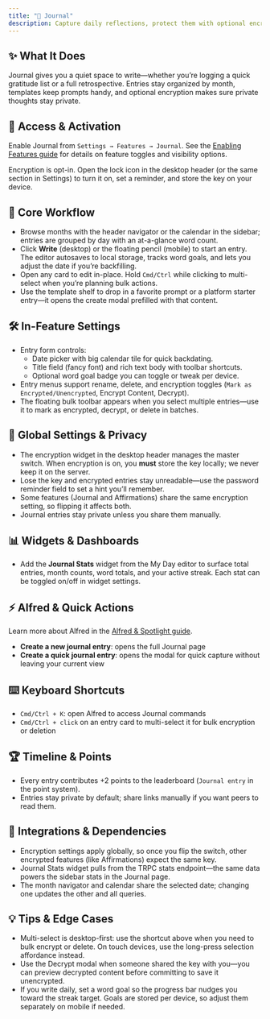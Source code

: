 ```yaml
---
title: "📓 Journal"
description: Capture daily reflections, protect them with optional encryption, and pull insights from monthly stats
---
```


## ✨ What It Does

Journal gives you a quiet space to write—whether you’re logging a quick gratitude list or a full retrospective. Entries stay organized by month, templates keep prompts handy, and optional encryption makes sure private thoughts stay private.

## 🚪 Access & Activation

Enable Journal from `Settings → Features → Journal`. See the [Enabling Features guide](/docs/enabling-features) for details on feature toggles and visibility options.

Encryption is opt-in. Open the lock icon in the desktop header (or the same section in Settings) to turn it on, set a reminder, and store the key on your device.

## 🧭 Core Workflow

- Browse months with the header navigator or the calendar in the sidebar; entries are grouped by day with an at-a-glance word count.
- Click **Write** (desktop) or the floating pencil (mobile) to start an entry. The editor autosaves to local storage, tracks word goals, and lets you adjust the date if you’re backfilling.
- Open any card to edit in-place. Hold `Cmd/Ctrl` while clicking to multi-select when you’re planning bulk actions.
- Use the template shelf to drop in a favorite prompt or a platform starter entry—it opens the create modal prefilled with that content.

## 🛠️ In-Feature Settings

- Entry form controls:
  - Date picker with big calendar tile for quick backdating.
  - Title field (fancy font) and rich text body with toolbar shortcuts.
  - Optional word goal badge you can toggle or tweak per device.
- Entry menus support rename, delete, and encryption toggles (`Mark as Encrypted/Unencrypted`, Encrypt Content, Decrypt).
- The floating bulk toolbar appears when you select multiple entries—use it to mark as encrypted, decrypt, or delete in batches.

## 🔐 Global Settings & Privacy

- The encryption widget in the desktop header manages the master switch. When encryption is on, you **must** store the key locally; we never keep it on the server.
- Lose the key and encrypted entries stay unreadable—use the password reminder field to set a hint you’ll remember.
- Some features (Journal and Affirmations) share the same encryption setting, so flipping it affects both.
- Journal entries stay private unless you share them manually.

## 📊 Widgets & Dashboards

- Add the **Journal Stats** widget from the My Day editor to surface total entries, month counts, word totals, and your active streak. Each stat can be toggled on/off in widget settings.

## ⚡ Alfred & Quick Actions

Learn more about Alfred in the [Alfred & Spotlight guide](/docs/alfred-spotlight).

- **Create a new journal entry**: opens the full Journal page
- **Create a quick journal entry**: opens the modal for quick capture without leaving your current view

## ⌨️ Keyboard Shortcuts

- `Cmd/Ctrl + K`: open Alfred to access Journal commands
- `Cmd/Ctrl + click` on an entry card to multi-select it for bulk encryption or deletion

## 🏆 Timeline & Points

- Every entry contributes +2 points to the leaderboard (`Journal entry` in the point system).
- Entries stay private by default; share links manually if you want peers to read them.

## 🔗 Integrations & Dependencies

- Encryption settings apply globally, so once you flip the switch, other encrypted features (like Affirmations) expect the same key.
- Journal Stats widget pulls from the TRPC stats endpoint—the same data powers the sidebar stats in the Journal page.
- The month navigator and calendar share the selected date; changing one updates the other and all queries.

## 💡 Tips & Edge Cases

- Multi-select is desktop-first: use the shortcut above when you need to bulk encrypt or delete. On touch devices, use the long-press selection affordance instead.
- Use the Decrypt modal when someone shared the key with you—you can preview decrypted content before committing to save it unencrypted.
- If you write daily, set a word goal so the progress bar nudges you toward the streak target. Goals are stored per device, so adjust them separately on mobile if needed.
